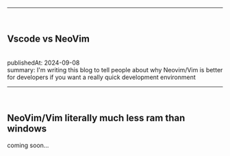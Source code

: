 



---
<br/>
<section className="mb-4 text-[1.4em] ">

<h1 className="text-2xl font-semibold" >Vscode vs NeoVim  </h1>
<br/>
publishedAt: 2024-09-08
<br/>
summary: I'm writing this blog to tell people about why Neovim/Vim is better for developers if you want a really quick development environment


<br/>
      <hr className="border-b border-zinc-700  " />
<br/>

<h1  className > 
 NeoVim/Vim literally much less ram than windows 
</h1>

<footer>coming soon...</footer>
</section>
